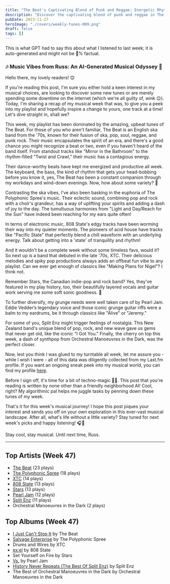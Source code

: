 ```yaml
---
title: "The Beat's Captivating Blend of Punk and Reggae: Energetic Rhythms to Move You"
description: "Discover the captivating blend of punk and reggae in The Beat's music. Their rhythmic pulse will leave you energized and captivated!"
pubDate: 2023-11-27
heroImage: "./covers/weekly-tunes-009.png"
draft: false
tags: []
---
```


<NoteCallout title="Note">
This is what GPT had to say this about what I listened to last week; it is auto-generated and might not be 💯% factual.
</NoteCallout>

### 🎶 Music Vibes from Russ: An AI-Generated Musical Odyssey 🤖

Hello there, my lovely readers! 😊

If you're reading this post, I'm sure you either hold a keen interest in my musical choices, are looking to discover some new tunes or are merely spending some downtime on the internet (which we're all guilty of, wink 😉). Today, I'm sharing a recap of my musical week that was, to give you a peek into my playlist and hopefully inspire a change to yours, one track at a time! Let's dive straight in, shall we?

This week, my playlist has been dominated by the amazing, upbeat tunes of The Beat. For those of you who aren't familiar, The Beat is an English ska band from the '70s, known for their fusion of ska, pop, soul, reggae, and punk rock. Their music encapsulates the spirit of an era, and there's a good chance you might recognize a beat or two, even if you haven't heard of the band itself. From standout tracks like "Mirror in the Bathroom" to the rhythm-filled "Twist and Crawl," their music has a contagious energy. 

Their dance-worthy beats have kept me energized and productive all week. The keyboard, the bass, the kind of rhythm that gets your head-bobbing before you know it, yes, The Beat has been a constant companion through my workdays and wind-down evenings. Now, how about some variety? 🎵

Contrasting the ska vibes, I've also been basking in the euphoria of The Polyphonic Spree's music. Their eclectic sound, combining pop and rock with a choir's grandeur, has a way of uplifting your spirits and adding a dash of joy to the day. The tumultuous harmonies from "Light and Day/Reach for the Sun" have indeed been reaching for my ears quite often!

In terms of electronic music, 808 State's edgy tracks have been worming their way into my quieter moments. The pioneers of acid house have tracks like "Pacific State" that perfectly blend a chill waveform with an underlying energy. Talk about getting into a 'state' of tranquility and rhythm!

And it wouldn't be a complete week without some timeless favs, would it? So next up is a band that debuted in the late '70s, XTC. Their delicious melodies and spiky pop productions always adds an offbeat fun vibe to any playlist. Can we ever get enough of classics like "Making Plans for Nigel"? I think not.

Remember Stars, the Canadian indie-pop and rock band? Yes, they've featured in my play history, too, their beautifully layered vocals and guitar work serving me some soft sonic goodness. 🌟

To further diversify, my grunge needs were well taken care of by Pearl Jam. Eddie Vedder’s legendary voice and those iconic grunge guitar riffs were a balm to my eardrums, be it through classics like "Alive" or "Jeremy."

For some of you, Split Enz might trigger feelings of nostalgia. This New Zealand band's unique blend of pop, rock, and new wave gave us gems that never get old, like the iconic "I Got You." Finally, the cherry on top this week, a dash of synthpop from Orchestral Manoeuvres in the Dark, was the perfect closer.

Now, lest you think I was glued to my turntable all week, let me assure you - while I wish I were - all of this data was diligently collected from my Last.fm profile. If you want an ongoing sneak peek into my musical world, you can find my profile [here](https://www.last.fm/user/RussMckendrick).

Before I sign off, it's time for a bit of techno-magic 🧙‍♂️. This post that you're reading is written by none other than a friendly neighborhood AI! Cool, right? My algorithmic pal helps me juggle tasks by penning down these tunes of my week.

That's it for this week's musical journey! I hope this post piques your interest and sends you off on your own exploration in this ever-vast musical landscape. After all, what's life without a little variety? Stay tuned for next week's picks and happy listening! 🎧🚀

Stay cool, stay musical. Until next time,
Russ.


---

## Top Artists (Week 47)

- [The Beat](https://www.russ.fm/artist/the-beat/) (23 plays)
- [The Polyphonic Spree](https://www.russ.fm/artist/the-polyphonic-spree/) (18 plays)
- [XTC](https://www.russ.fm/artist/xtc/) (14 plays)
- [808 State](https://www.russ.fm/artist/808-state/) (13 plays)
- [Stars](https://www.russ.fm/artist/stars/) (13 plays)
- [Pearl Jam](https://www.russ.fm/artist/pearl-jam/) (12 plays)
- [Split Enz](https://www.russ.fm/artist/split-enz/) (11 plays)
- Orchestral Manoeuvres in the Dark (2 plays)

## Top Albums (Week 47)

- [I Just Can't Stop It](https://www.russ.fm/albums/i-just-can-t-stop-it-3723205/) by The Beat
- [Salvage Enterprise](https://www.russ.fm/albums/salvage-enterprise-28945606/) by The Polyphonic Spree
- Drums and Wires by XTC
- [ex:el](https://www.russ.fm/albums/ex-el-28581625/) by 808 State
- Set Yourself on Fire by Stars
- [Vs.](https://www.russ.fm/albums/vs-8354355/) by Pearl Jam
- [History Never Repeats (The Best Of Split Enz)](https://www.russ.fm/albums/history-never-repeats-the-best-of-split-enz-1414426/) by Split Enz
- The Best of Orchestral Manoeuvres in the Dark by Orchestral Manoeuvres in the Dark